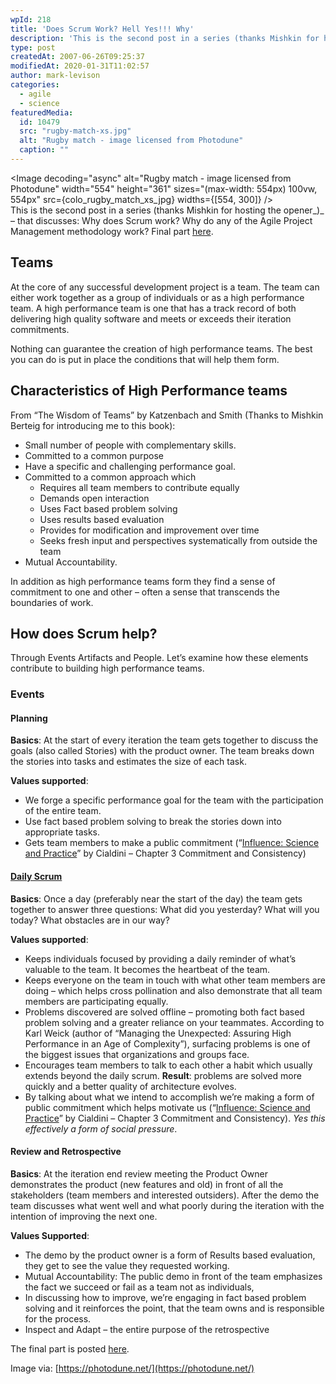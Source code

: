 ```yaml
---
wpId: 218
title: 'Does Scrum Work? Hell Yes!!! Why'
description: 'This is the second post in a series (thanks Mishkin for hosting the opener) – that discusses: Why does Scrum work? Why do any of the Agile Project Management methodology work? Final part here. Teams At the core of any successful development project is a team. The team can either work together as a group ...'
type: post
createdAt: 2007-06-26T09:25:37
modifiedAt: 2020-01-31T11:02:57
author: mark-levison
categories:
  - agile
  - science
featuredMedia:
  id: 10479
  src: "rugby-match-xs.jpg"
  alt: "Rugby match - image licensed from Photodune"
  caption: ""
---
```





<Image decoding="async" alt="Rugby match - image licensed from Photodune" width="554" height="361" sizes="(max-width: 554px) 100vw, 554px" src={colo_rugby_match_xs_jpg} widths={[554, 300]} />  
This is the second post in a series (thanks Mishkin for hosting the opener_)_ – that discusses: Why does Scrum work? Why do any of the Agile Project Management methodology work? Final part [here](/blog/why-scrum-works.html).

## Teams

At the core of any successful development project is a team. The team can either work together as a group of individuals or as a high performance team. A high performance team is one that has a track record of both delivering high quality software and meets or exceeds their iteration commitments.

Nothing can guarantee the creation of high performance teams. The best you can do is put in place the conditions that will help them form.

## Characteristics of High Performance teams

From “The Wisdom of Teams” by Katzenbach and Smith (Thanks to Mishkin Berteig for introducing me to this book):

*   Small number of people with complementary skills.
*   Committed to a common purpose
*   Have a specific and challenging performance goal.
*   Committed to a common approach which
    *   Requires all team members to contribute equally
    *   Demands open interaction
    *   Uses Fact based problem solving
    *   Uses results based evaluation
    *   Provides for modification and improvement over time
    *   Seeks fresh input and perspectives systematically from outside the team
*   Mutual Accountability.

In addition as high performance teams form they find a sense of commitment to one and other – often a sense that transcends the boundaries of work.

## How does Scrum help?

Through Events Artifacts and People. Let’s examine how these elements contribute to building high performance teams.

### Events

#### Planning

**Basics**: At the start of every iteration the team gets together to discuss the goals (also called Stories) with the product owner. The team breaks down the stories into tasks and estimates the size of each task.

**Values supported**:

*   We forge a specific performance goal for the team with the participation of the entire team.
*   Use fact based problem solving to break the stories down into appropriate tasks.
*   Gets team members to make a public commitment (“[Influence: Science and Practice](https://www.amazon.com/exec/obidos/ASIN/0321011473/notesfromatoo-20)” by Cialdini – Chapter 3 Commitment and Consistency)

#### [Daily Scrum](/blog/daily_scrum_sit.html)

**Basics**: Once a day (preferably near the start of the day) the team gets together to answer three questions: What did you yesterday? What will you today? What obstacles are in our way?

**Values supported**:

*   Keeps individuals focused by providing a daily reminder of what’s valuable to the team. It becomes the heartbeat of the team.
*   Keeps everyone on the team in touch with what other team members are doing – which helps cross pollination and also demonstrate that all team members are participating equally.
*   Problems discovered are solved offline – promoting both fact based problem solving and a greater reliance on your teammates. According to Karl Weick (author of “Managing the Unexpected: Assuring High Performance in an Age of Complexity”), surfacing problems is one of the biggest issues that organizations and groups face.
*   Encourages team members to talk to each other a habit which usually extends beyond the daily scrum. **Result**: problems are solved more quickly and a better quality of architecture evolves.
*   By talking about what we intend to accomplish we’re making a form of public commitment which helps motivate us (“[Influence: Science and Practice](https://www.amazon.com/exec/obidos/ASIN/0321011473/notesfromatoo-20)” by Cialdini – Chapter 3 Commitment and Consistency). _Yes this effectively a form of social pressure_.

#### Review and Retrospective

**Basics**: At the iteration end review meeting the Product Owner demonstrates the product (new features and old) in front of all the stakeholders (team members and interested outsiders). After the demo the team discusses what went well and what poorly during the iteration with the intention of improving the next one.

**Values Supported**:

*   The demo by the product owner is a form of Results based evaluation, they get to see the value they requested working.
*   Mutual Accountability: The public demo in front of the team emphasizes the fact we succeed or fail as a team not as individuals,
*   In discussing how to improve, we’re engaging in fact based problem solving and it reinforces the point, that the team owns and is responsible for the process.
*   Inspect and Adapt – the entire purpose of the retrospective

The final part is posted [here](/blog/why-scrum-works.html).

Image via: [https://photodune.net/](https://photodune.net/)